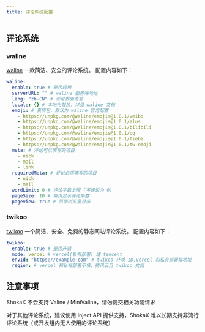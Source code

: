 ```yaml
---
title: 评论系统配置
---
```

## 评论系统
### waline

[waline](https://waline.js.org/) 一款简洁、安全的评论系统。
配置内容如下：

```yaml
waline:
  enable: true # 是否启用
  serverURL: "" # waline 服务端地址
  lang: "zh-CN" # 评论界面语言
  locale: {} # 本地化替换，详见 waline 文档
  emoji: # 表情包，默认为 waline 官方配置
    - https://unpkg.com/@waline/emojis@1.0.1/weibo
    - https://unpkg.com/@waline/emojis@1.0.1/alus
    - https://unpkg.com/@waline/emojis@1.0.1/bilibili
    - https://unpkg.com/@waline/emojis@1.0.1/qq
    - https://unpkg.com/@waline/emojis@1.0.1/tieba
    - https://unpkg.com/@waline/emojis@1.0.1/tw-emoji
  meta: # 评论可以填写的项目
    - nick
    - mail
    - link
  requiredMeta: # 评论必须填写的项目
    - nick
    - mail
  wordLimit: 0 # 评论字数上限 (不建议为 0)
  pageSize: 10 # 每页显示评论条数
  pageview: true # 页面浏览量显示
```

### twikoo

[twikoo](https://twikoo.js.org) 一个简洁、安全、免费的静态网站评论系统。
配置内容如下：

```yaml
twikoo:
  enable: true # 是否开启
  mode: vercel # vercel(私有部署) 或 tencent
  envId: "https://example.com" # twikoo 环境 ID,vercel 和私有部署填地址
  region: # vercel 和私有部署不填，腾讯云见 twikoo 文档
```

## 注意事项

ShokaX 不会支持 Valine / MiniValine，请勿提交相关功能请求

对于其他评论系统，建议使用 Inject API 提供支持，ShokaX 难以长期支持非流行评论系统（或开发组内无人使用的评论系统）